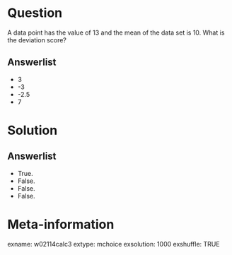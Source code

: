 Question
========
A data point has the value of 13 and the mean of the data set is 10. What is the deviation score?

Answerlist
----------
* 3
* -3
* -2.5
* 7


Solution
========

Answerlist
----------
* True.
* False.
* False.
* False.


Meta-information
================
exname: w02114calc3
extype: mchoice
exsolution: 1000
exshuffle: TRUE